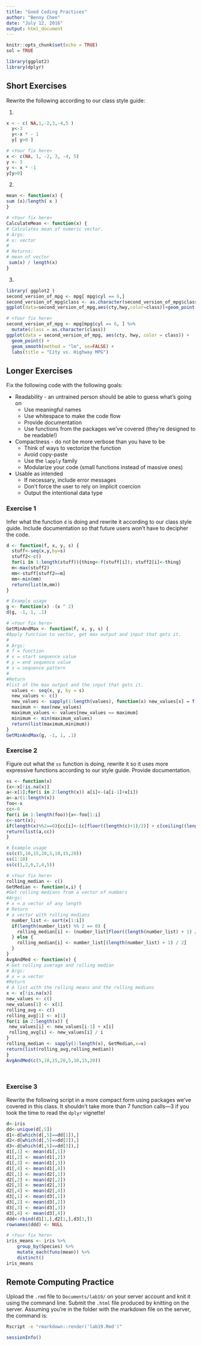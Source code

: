 ---
title: "Good Coding Practices"
author: "Benny Chen"
date: "July 12, 2016"
output: html_document
---

```{r setup, include=FALSE}
knitr::opts_chunk$set(echo = TRUE) 
sol = TRUE
```

```{r}
library(ggplot2)
library(dplyr)
```


## Short Exercises
Rewrite the following according to our class style guide:

1.
```{r, eval = FALSE}
x < - c( NA,1,-2,3,-4,5 )
  y<-3
  y<-x * - 1
  y[ y>0 ]
```

```{r, echo = sol}
# <Your fix here>
x <- c(NA, 1, -2, 3, -4, 5)
y <- 3
y <- x * -1
y[y>0]
```

2. 
```{r}
mean <- function(x) {
sum (x)/length( x )
}
```

```{r, echo = sol}
# <Your fix here>
CalculateMean <- function(x) {
# Calculates mean of numeric vector.
# Args:
# x: vector
#
# Returns:
# mean of vector
 sum(x) / length(x)
}
```

3. 
```{r}
library( ggplot2 )
second_version_of_mpg <- mpg[ mpg$cyl == 6,]
second_version_of_mpg$class <- as.character(second_version_of_mpg$class)
ggplot(data=second_version_of_mpg,aes(cty,hwy,color=class))+geom_point()+geom_smooth( method = "lm", se=FALSE ) + labs (title="City vs. Highway MPG" )
```

```{r, echo = sol}
# <Your fix here>
second_version_of_mpg <- mpg[mpg$cyl == 6, ] %>%
  mutate(class = as.character(class))
ggplot(data = second_version_of_mpg, aes(cty, hwy, color = class)) +
  geom_point() +
  geom_smooth(method = "lm", se=FALSE) +
  labs(title = "City vs. Highway MPG")
```

## Longer Exercises

Fix the following code with the following goals:

* Readability - an untrained person should be able to guess what's going on
    + Use meaningful names
    + Use whitespace to make the code flow
    + Provide documentation
    + Use functions from the packages we've covered (they're designed to be readable!)
  
* Compactness - do not be more verbose than you have to be
    + Think of ways to vectorize the function
    + Avoid copy-paste
    + Use the `lapply` family
    + Modularize your code (small functions instead of massive ones)
  
* Usable as intended
    + If necessary, include error messages
    + Don't force the user to rely on implicit coercion
    + Output the intentional data type

### Exercise 1
Infer what the function `d` is doing and rewrite it according to our class style guide.  Include documentation so that future users won't have to decipher the code.
```{r}

d <- function(f, x, y, s) {
  stuff<-seq(x,y,by=s)
  stuff2<-c()
  for(i in 1:length(stuff)){thing<-f(stuff[i]); stuff2[i]<-thing}
  m<-max(stuff2)
  mm<-stuff[stuff2==m]
  mm<-min(mm)
  return(list(m,mm))
}

# Example usage
g <- function(x) -(x ^ 2)
d(g, -1, 1, .1)
```

```{r, echo = sol}
# <Your fix here>
GetMinAndMax <- function(f, x, y, s) {
#Apply function to vector, get max output and input that gets it. 
#
# Args:
# f = function
# x = start sequence value
# y = end sequence value
# s = sequence pattern
#
#Return
#list of the max output and the input that gets it. 
  values <- seq(x, y, by = s)
  new_values <- c()
  new_values <- sapply(1:length(values), function(x) new_values[x] = f(values[x]))
  maximum <- max(new_values)
  maximum_values <- values[new_values == maximum]
  minimum <- min(maximum_values)
  return(list(maximum,minimum))
}
GetMinAndMax(g, -1, 1, .1)
```


### Exercise 2
Figure out what the `ss` function is doing, rewrite it so it uses more expressive functions according to our style guide.  Provide documentation.
```{r}
ss <- function(x) 
{x<-x[!is.na(x)]
a<-x[1];for(i in 2:length(x)) a[i]<-(a[i-1]+x[i])
a<-a/(1:length(x))
foo<-x
cc<-0
for(i in 1:length(foo)){x<-foo[1:i]
c<-sort(x);
if(length(x)%%2==0){cc[i]<-(c[floor((length(c)+1)/2)] + c[ceiling((length(c)+1)/2)])/2} else{ cc[i]<-c[(length(c)+1)/2]}}
return(list(a,cc))
}

# Example usage
ss(c(5,10,15,20,5,10,15,20))
ss(1:10)
ss(c(1,2,6,2,4,5))
```

```{r, echo = sol}
# <Your fix here>
rolling_median <- c()
GetMedian <- function(x,i) {
#Get rolling medians from a vector of numbers
#Args:
# x = a vector of any length
# Return
# a vector with rolling medians
  number_list <- sort(x[1:i])
  if(length(number_list) %% 2 == 0) {
    rolling_median[i] <- (number_list[floor((length(number_list) + 1) / 2)] +                                           number_list[ceiling((length(number_list) + 1) / 2)]) / 2
  } else {
    rolling_median[i] <- number_list[(length(number_list) + 1) / 2]
  }
}
AvgAndMed <- function(x) {
# Get rolling average and rolling median
# Args:
# x = a vector
#Return 
# A list with the rolling means and the rolling medians
x <- x[!is.na(x)]
new_values <- c()
new_values[1] <- x[1]
rolling_avg <- c()
rolling_avg[1] <- x[1]
for(i in 2:length(x)) {
 new_values[i] <- new_values[i-1] + x[i]
 rolling_avg[i] <- new_values[i] / i
}
rolling_median <- sapply(1:length(x), GetMedian,x=x)
return(list(rolling_avg,rolling_median))
}
AvgAndMed(c(5,10,15,20,5,10,15,20))

  
```

### Exercise 3
Rewrite the following script in a more compact form using packages we've covered in this class.  It shouldn't take more than 7 function calls---3 if you took the time to read the `dplyr` vignette!
```{r}
d<-iris
dd<-unique(d[,5])
d1<-d[which(d[,5]==dd[1]),]
d2<-d[which(d[,5]==dd[2]),]
d3<-d[which(d[,5]==dd[3]),]
d1[,1] <- mean(d1[,1])
d1[,2] <- mean(d1[,2])
d1[,3] <- mean(d1[,3])
d1[,4] <- mean(d1[,4])
d2[,1] <- mean(d2[,1])
d2[,2] <- mean(d2[,2])
d2[,3] <- mean(d2[,3])
d2[,4] <- mean(d2[,4])
d3[,1] <- mean(d3[,1])
d3[,2] <- mean(d3[,2])
d3[,3] <- mean(d3[,3])
d3[,4] <- mean(d3[,4])
ddd<-rbind(d1[1,],d2[1,],d3[1,])
rownames(ddd) <- NULL

```

```{r, echo = sol}
# <Your fix here>
iris_means <- iris %>%
    group_by(Species) %>%
    mutate_each(funs(mean)) %>%
    distinct()
iris_means
```

## Remote Computing Practice
Upload the `.rmd` file to `Documents/lab19/` on your server account and knit it using the command line. Submit the `.html` file produced by knitting on the server.  Assuming you're in the folder with the markdown file on the server, the command is:

```{sh, eval = FALSE}
Rscript -e "rmarkdown::render('lab19.Rmd')"
```


```{r, echo = sol}
sessionInfo()
```

